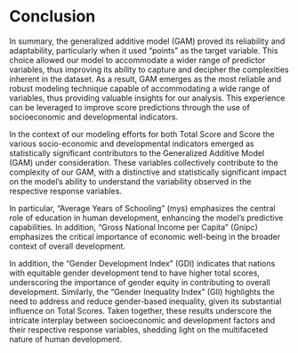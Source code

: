 # Conclusion

In summary, the generalized additive model (GAM) proved its reliability and adaptability, particularly when it used "points" as the target variable. This choice allowed our model to accommodate a wider range of predictor variables, thus improving its ability to capture and decipher the complexities inherent in the dataset. As a result, GAM emerges as the most reliable and robust modeling technique capable of accommodating a wide range of variables, thus providing valuable insights for our analysis. This experience can be leveraged to improve score predictions through the use of socioeconomic and developmental indicators.

In the context of our modeling efforts for both Total Score and Score the various socio-economic and developmental indicators emerged as statistically significant contributors to the Generalized Additive Model (GAM) under consideration. These variables collectively contribute to the complexity of our GAM, with a distinctive and statistically significant impact on the model's ability to understand the variability observed in the respective response variables.

In particular, "Average Years of Schooling" (mys) emphasizes the central role of education in human development, enhancing the model's predictive capabilities. In addition, "Gross National Income per Capita" (Gnipc) emphasizes the critical importance of economic well-being in the broader context of overall development.

In addition, the "Gender Development Index" (GDI) indicates that nations with equitable gender development tend to have higher total scores, underscoring the importance of gender equity in contributing to overall development. Similarly, the "Gender Inequality Index" (GII) highlights the need to address and reduce gender-based inequality, given its substantial influence on Total Scores. Taken together, these results underscore the intricate interplay between socioeconomic and development factors and their respective response variables, shedding light on the multifaceted nature of human development.